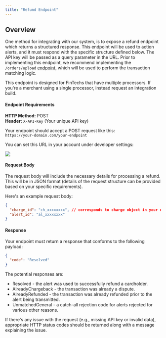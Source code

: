 ```yaml
---
title: "Refund Endpoint"
---
```


## Overview

One method for integrating with our system, is to expose a refund endpoint which returns a structured response. This endpoint will be used to action alerts, and it must respond with the specific structure defined below. The API key will be passed as a query parameter in the URL. Prior to implementing this endpoint, we recommend implementing the `/orders/upload` [endpoint](/reference/sync-data/orders-upload), which will be used to perform the transaction matching logic.

This endpoint is designed for FinTechs that have multiple processors. If you're a merchant using a single processor, instead request an integration build.

#### Endpoint Requirements

**HTTP Method:** POST  
**Header:** `X-API-Key` (Your unique API key)

Your endpoint should accept a POST request like this:  
`https://your-domain.com/your-endpoint`

You can set this URL in your account under developer settings:

![](/images/reference/cb73ad3a066492daf730885b57a0a3c1c25a89f5a94e270984699d0c7ca2a9da-Screenshot_2024-10-03_at_8.50.20_PM.png)

#### Request Body

The request body will include the necessary details for processing a refund. This will be in JSON format (details of the request structure can be provided based on your specific requirements).

Here's an example request body:

```json
{
  "charge_id": "ch_xxxxxxxx", // corresponds to charge object in your database
  "alert_id": "al_xxxxxxxx"
}
```

#### Response

Your endpoint must return a response that conforms to the following payload:

```json
{
  "code": "Resolved"
}
```

The potential responses are:

- Resolved - the alert was used to successfully refund a cardholder.
- AlreadyChargeback - the transaction was already a dispute.
- AlreadyRefunded - the transaction was already refunded prior to the alert being transmitted.
- UnmatchedGeneral - a catch-all rejection code for alerts rejected for various other reasons.

If there's any issue with the request (e.g., missing API key or invalid data), appropriate HTTP status codes should be returned along with a message explaining the issue.
